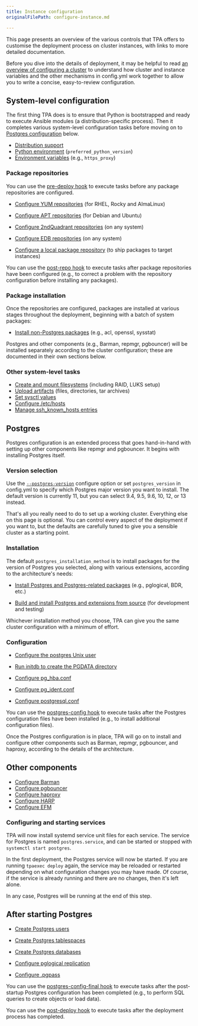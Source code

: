 ```yaml
---
title: Instance configuration
originalFilePath: configure-instance.md

---
```


This page presents an overview of the various controls that TPA
offers to customise the deployment process on cluster instances, with
links to more detailed documentation.

Before you dive into the details of deployment, it may be helpful to
read [an overview of configuring a cluster](configure-cluster) to
understand how cluster and instance variables and the other mechanisms
in config.yml work together to allow you to write a concise,
easy-to-review configuration.

## System-level configuration

The first thing TPA does is to ensure that Python is bootstrapped
and ready to execute Ansible modules (a distribution-specific process).
Then it completes various system-level configuration tasks before moving
on to [Postgres configuration](#postgres) below.

-   [Distribution support](distributions)
-   [Python environment](python) (`preferred_python_version`)
-   [Environment variables](target_environment) (e.g., `https_proxy`)

### Package repositories

You can use the
[pre-deploy hook](tpaexec-hooks#pre-deploy)
to execute tasks before any package repositories are configured.

-   [Configure YUM repositories](yum_repositories)
    (for RHEL, Rocky and AlmaLinux)

-   [Configure APT repositories](apt_repositories)
    (for Debian and Ubuntu)

-   [Configure 2ndQuadrant repositories](tpa_2q_repositories)
    (on any system)

-   [Configure EDB repositories](edb_repositories)
    (on any system)

-   [Configure a local package repository](local-repo)
    (to ship packages to target instances)

You can use the
[post-repo hook](tpaexec-hooks#post-repo)
to execute tasks after package repositories have been configured (e.g.,
to correct a problem with the repository configuration before installing
any packages).

### Package installation

Once the repositories are configured, packages are installed at various
stages throughout the deployment, beginning with a batch of system
packages:

-   [Install non-Postgres packages](packages)
    (e.g., acl, openssl, sysstat)

Postgres and other components (e.g., Barman, repmgr, pgbouncer) will be
installed separately according to the cluster configuration; these are
documented in their own sections below.

### Other system-level tasks

-   [Create and mount filesystems](volumes) (including RAID,
    LUKS setup)
-   [Upload artifacts](artifacts) (files, directories,
    tar archives)
-   [Set sysctl values](sysctl_values)
-   [Configure /etc/hosts](hosts)
-   [Manage ssh_known_hosts entries](manage_ssh_hostkeys)

## Postgres

Postgres configuration is an extended process that goes hand-in-hand
with setting up other components like repmgr and pgbouncer. It begins
with installing Postgres itself.

### Version selection

Use the
[`--postgres-version`](tpaexec-configure#software-versions)
configure option or set `postgres_version` in config.yml to specify
which Postgres major version you want to install. The default version is
currently 11, but you can select 9.4, 9.5, 9.6, 10, 12, or 13 instead.

That's all you really need to do to set up a working cluster. Everything
else on this page is optional. You can control every aspect of the
deployment if you want to, but the defaults are carefully tuned to give
you a sensible cluster as a starting point.

### Installation

The default `postgres_installation_method` is to install packages for
the version of Postgres you selected, along with various extensions,
according to the architecture's needs:

-   [Install Postgres and Postgres-related packages](postgres_installation_method_pkg)
    (e.g., pglogical, BDR, etc.)

-   [Build and install Postgres and extensions from source](postgres_installation_method_src)
    (for development and testing)

Whichever installation method you choose, TPA can give you the same
cluster configuration with a minimum of effort.

### Configuration

-   [Configure the postgres Unix user](postgres_user)

-   [Run initdb to create the PGDATA directory](initdb)

-   [Configure pg_hba.conf](pg_hba.conf)

-   [Configure pg_ident.conf](pg_ident.conf)

-   [Configure postgresql.conf](postgresql.conf)

You can use the
[postgres-config hook](tpaexec-hooks#postgres-config)
to execute tasks after the Postgres configuration files have been
installed (e.g., to install additional configuration files).

Once the Postgres configuration is in place, TPA will go on to
install and configure other components such as Barman, repmgr,
pgbouncer, and haproxy, according to the details of the architecture.

## Other components

-   [Configure Barman](barman)
-   [Configure pgbouncer](pgbouncer)
-   [Configure haproxy](haproxy)
-   [Configure HARP](harp)
-   [Configure EFM](efm)

### Configuring and starting services

TPA will now install systemd service unit files for each service.
The service for Postgres is named `postgres.service`, and can be started
or stopped with `systemctl start postgres`.

In the first deployment, the Postgres service will now be started. If
you are running `tpaexec deploy` again, the service may be reloaded or
restarted depending on what configuration changes you may have made. Of
course, if the service is already running and there are no changes, then
it's left alone.

In any case, Postgres will be running at the end of this step.

## After starting Postgres

-   [Create Postgres users](postgres_users)

-   [Create Postgres tablespaces](postgres_tablespaces)

-   [Create Postgres databases](postgres_databases)

-   [Configure pglogical replication](pglogical)

-   [Configure .pgpass](pgpass)

You can use the
[postgres-config-final hook](tpaexec-hooks#postgres-config-final)
to execute tasks after the post-startup Postgres configuration has been
completed (e.g., to perform SQL queries to create objects or load data).

You can use the
[post-deploy hook](tpaexec-hooks#post-deploy)
to execute tasks after the deployment process has completed.
